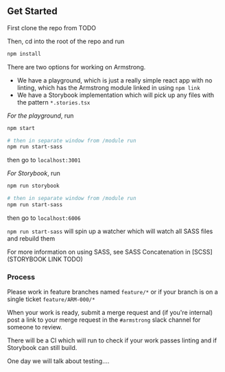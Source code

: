 
<Meta title="Armstrong Development/Get Started" />

## Get Started

First clone the repo from TODO

Then, cd into the root of the repo and run

```sh
npm install
```

There are two options for working on Armstrong.

- We have a playground, which is just a really simple react app with no linting, which has the Armstrong module linked in using `npm link`
- We have a Storybook implementation which will pick up any files with the pattern `*.stories.tsx`

_For the playground_, run

```sh
npm start

# then in separate window from /module run
npm run start-sass
```

then go to `localhost:3001`

_For Storybook_, run

```sh
npm run storybook

# then in separate window from /module run
npm run start-sass
```

then go to `localhost:6006`

`npm run start-sass` will spin up a watcher which will watch all SASS files and rebuild them

For more information on using SASS, see SASS Concatenation in [SCSS](STORYBOOK LINK TODO)

### Process

Please work in feature branches named `feature/*` or if your branch is on a single ticket `feature/ARM-000/*`

When your work is ready, submit a merge request and (if you're internal) post a link to your merge request in the `#armstrong` slack channel for someone to review.

There will be a CI which will run to check if your work passes linting and if Storybook can still build.

One day we will talk about testing....

